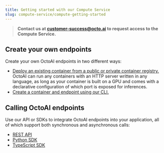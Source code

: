 ```yaml
---
title: Getting started with our Compute Service
slug: compute-service/compute-getting-started
---
```


> **Contact us at customer-success@octo.ai to request access to the Compute Service.**

## Create your own endpoints

Create your own OctoAI endpoints in two different ways:

- [Deploy an existing container from a public or private container registry.](create-endpoint-from-existing-container/create-custom-endpoints-from-a-container) OctoAI can run any containers with an HTTP server written in any language, as long as your container is built on a GPU and comes with a declarative configuration of which port is exposed for inferences.
- [Create a container and endpoint using our CLI.](create-custom-endpoint-using-the-cli)

## Calling OctoAI endpoints

Use our API or SDKs to integrate OctoAI endpoints into your application, all of which support both synchronous and asynchronous calls:

- [REST API](../api-reference/octoai-api/inference)
- [Python SDK](../python-sdk/python-sdk-inferences)
- [TypeScript SDK](/typescript-sdk/typescript-sdk-inferences)
